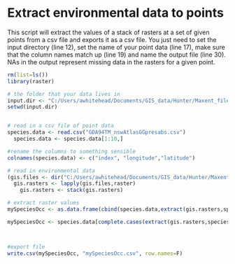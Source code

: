 Extract environmental data to points
========================================================

This script will extract the values of a stack of rasters at a set of given points from a csv file and exports it as a csv file.  You just need to set the input directory (line 12), set the name of your point data (line 17), make sure that the column names match up (line 19) and name the output file (line 30). NAs in the output represent missing data in the rasters for a given point.


```r
rm(list=ls())
library(raster)

# the folder that your data lives in
input.dir <- "C:/Users/awhitehead/Documents/GIS_data/Hunter/Maxent_files/ghm_environmental_data/standardised_rasters"
setwd(input.dir)


# read in a csv file of point data
species.data <- read.csv("GDA94TM_nswAtlasGGpresabs.csv")
  species.data <- species.data[1:10,]

#rename the columns to something sensible  
colnames(species.data) <- c("index", "longitude","latitude")

# read in environmental data
(gis.files <- dir("C:/Users/awhitehead/Documents/GIS_data/Hunter/Maxent_files/ghm_environmental_data/standardised_rasters", pattern="*.asc$", recursive=T, full.names=T))
  gis.rasters <- lapply(gis.files,raster)
    gis.rasters <- stack(gis.rasters)

# extract raster values
mySpeciesOcc <- as.data.frame(cbind(species.data,extract(gis.rasters,species.data[,c("longitude","latitude")])))

mySpeciesOcc <- species.data[complete.cases(extract(gis.rasters,species.data[,c("x","y")]))==TRUE,c("index","x","y")]



#export file
write.csv(mySpeciesOcc, "mySpeciesOcc.csv", row.names=F)

```

